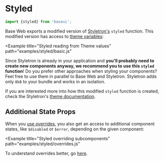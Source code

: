 <!--
Copyright (c) 2018 Uber Technologies, Inc.

This source code is licensed under the MIT license found in the
LICENSE file in the root directory of this source tree.
-->




# Styled

```js
import {styled} from 'baseui';
```

Base Web exports a modified version of [Styletron's](https://www.styletron.org/api/#styled) `styled` function.
This modified version has access to [theme variables](/theming/theming-values/):

<Example
  title="Styled reading from Theme values"
  path="examples/styled/basic.js"
>
  <StyledBasic />
</Example>

Since Styletron is already in your application and **you'll probably need to create new components anyway, we recommend you to use this `styled` function**!
Do you prefer other approaches when styling your components? Feel free to use
them in parallel to Base Web and Styletron. Styletron adds only `8kB` to your
bundle and works in an isolation.

If you are interested more into how this modified `styled` function is created, check the Styletron's [theme documentation](https://www.styletron.org/react/#themes).

## Additional State Props

When you [use overrides](/theming/understanding-overrides), you also get an access to additional component states, like `$disabled` or `$error`, depending
on the given component:

<Example
  title="Styled overriding subcomponents"
  path="examples/styled/overrides.js"
>
  <StyledOverrides />
</Example>

To understand overrides better, go [here](/theming/understanding-overrides).
